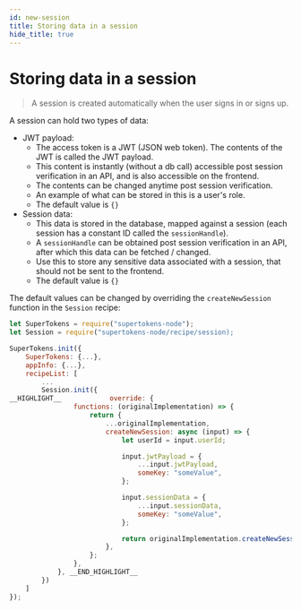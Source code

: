 ```yaml
---
id: new-session
title: Storing data in a session
hide_title: true
---
```


<!-- COPY DOCS -->
<!-- ./thirdpartyemailpassword/common-customizations/sessions/new-session.mdx -->

# Storing data in a session

> A session is created automatically when the user signs in or signs up.

A session can hold two types of data:
- JWT payload: 
    - The access token is a JWT (JSON web token). The contents of the JWT is called the JWT payload. 
    - This content is instantly (without a db call) accessible post session verification in an API, and is also accessible on the frontend.
    - The contents can be changed anytime post session verification.
    - An example of what can be stored in this is a user's role.
    - The default value is `{}`
- Session data:
    - This data is stored in the database, mapped against a session (each session has a constant ID called the `sessionHandle`).
    - A `sessionHandle` can be obtained post session verification in an API, after which this data can be fetched / changed.
    - Use this to store any sensitive data associated with a session, that should not be sent to the frontend.
    - The default value is `{}`


The default values can be changed by overriding the `createNewSession` function in the `Session` recipe:

<!--DOCUSAURUS_CODE_TABS-->
<!--NodeJS-->
```js
let SuperTokens = require("supertokens-node");
let Session = require("supertokens-node/recipe/session);

SuperTokens.init({
    SuperTokens: {...},
    appInfo: {...},
    recipeList: [
        ...
        Session.init({
__HIGHLIGHT__            override: {
                functions: (originalImplementation) => {
                    return {
                        ...originalImplementation,
                        createNewSession: async (input) => {
                            let userId = input.userId;

                            input.jwtPayload = {
                                ...input.jwtPayload,
                                someKey: "someValue",
                            };

                            input.sessionData = {
                                ...input.sessionData,
                                someKey: "someValue",
                            };

                            return originalImplementation.createNewSession(input);
                        },
                    };
                },
            }, __END_HIGHLIGHT__
        })
    ]
});
```
<!--END_DOCUSAURUS_CODE_TABS-->
